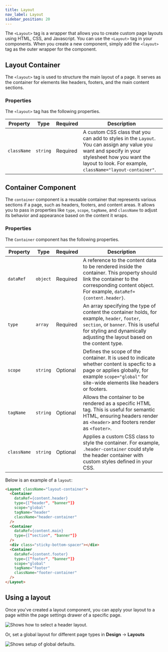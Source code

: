 ```yaml
---
title: Layout
nav_label: Layout
sidebar_position: 20
---
```


The `<Layout>` tag is a wrapper that allows you to create custom page layouts using HTML, CSS, and Javascript. You can use the `<Layout>` tag in your components. When you create a new component, simply add the `<layout>` tag as the outer wrapper for the component.

## Layout Container

The `<layout>` tag is used to structure the main layout of a page. It serves as the container for elements like headers, footers, and the main content sections.

### Properties

The `<layout>` tag has the following properties.

| Property | Type | Required | Description |
| --- | --- | --- | --- |
| `className` | `string` | Required | A custom CSS class that you can add to styles in the `Layout`. You can assign any value you want and specify in your stylesheet how you want the layout to look. For example, `className="layout-container"`. |

## Container Component

The `container` component is a reusable container that represents various sections if a page, such as headers, footers, and content areas. It allows you to pass in properties like `type`, `scope`, `tagName`, and `className` to adjust its behavior and appearance based on the content it wraps.

### Properties

The `Container` component has the following properties.

| Property | Type | Required | Description |
| --- | --- | --- | --- |
| `dataRef` | `object` | Required | A reference to the content data to be rendered inside the container. This property should link the container to the corresponding content object. For example, `dataRef={content.header}`. |
| `type` | `array` | Required | An array specifying the type of content the container holds, for example, `header`, `footer`, `section`, or `banner`. This is useful for styling and dynamically adjusting the layout based on the content type. |
| `scope` | `string` | Optional | Defines the scope of the container. It is used to indicate whether content is specfic to a page or applies globally, for example `scope="global"` for site-wide elements like headers or footers.  |
| `tagName` | `string` | Optional | Allows the container to be rendered as a specific HTML tag. This is useful for semantic HTML, ensuring headers render as `<header>` and footers render as `<footer>`. |
| `className` | `string` | Optional | Applies a custom CSS class to style the container. For example, `.header-container` could style the header container with custom styles defined in your CSS. |

Below is an example of a `layout`:

```html
<Layout className="layout-container">
  <Container
    dataRef={content.header}
    type={["header", "banner"]}
    scope="global"
    tagName="header"
    className="header-container"
  />
  <Container
    dataRef={content.main}
    type={["section", "banner"]}
  />
  <div class="sticky-bottom-spacer"></div>
  <Container
    dataRef={content.footer}
    type={["footer", "banner"]}
    scope="global"
    tagName="footer"
    className="footer-container"
  />
</Layout>
```

## Using a layout

Once you've created a layout component, you can apply your layout to a page within the page settings drawer of a specific page.

![Shows how to select a header layout.](/assets/header-layout.png)


Or, set a global layout for different page types in **Design** → **Layouts**

![Shows setup of global defaults.](/assets/page-defaults.png)

